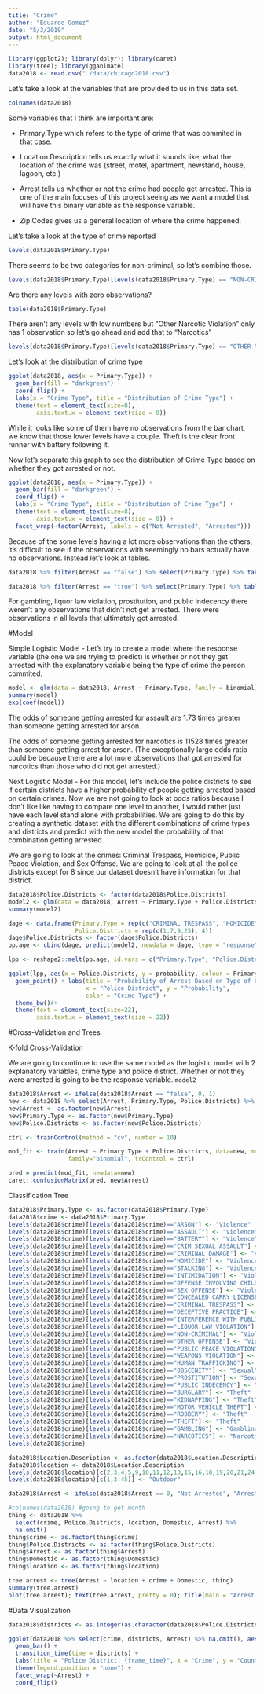 ```yaml
---
title: "Crime"
author: "Eduardo Gomez"
date: "5/3/2019"
output: html_document
---
```


```r
library(ggplot2); library(dplyr); library(caret)
library(tree); library(gganimate)
data2018 <- read.csv("./data/chicago2018.csv")
```

Let's take a look at the variables that are provided to us in this data set. 

```r
colnames(data2018)
```

Some variables that I think are important are:

- Primary.Type which refers to the type of crime that was commited in that case. 

- Location.Description tells us exactly what it sounds like, what the location of the crime was (street, motel, apartment, newstand, house, lagoon, etc.)

- Arrest tells us whether or not the crime had people get arrested. This is one of the main focuses of this project seeing as we want a model that will have this binary variable as the response variable.

- Zip.Codes gives us a general location of where the crime happened.

Let's take a look at the type of crime reported

```r
levels(data2018$Primary.Type)
```

There seems to be two categories for non-criminal, so let's combine those.

```r
levels(data2018$Primary.Type)[levels(data2018$Primary.Type) == "NON-CRIMINAL (SUBJECT SPECIFIED)"] <- "NON-CRIMINAL"
```

Are there any levels with zero observations?

```r
table(data2018$Primary.Type)
```

There aren't any levels with low numbers but "Other Narcotic Violation" only has 1 observation so let's go ahead and add that to "Narcotics"

```r
levels(data2018$Primary.Type)[levels(data2018$Primary.Type) == "OTHER NARCOTIC VIOLATION"] <- "NARCOTICS"
```

Let's look at the distribution of crime type

```r
ggplot(data2018, aes(x = Primary.Type)) + 
  geom_bar(fill = "darkgreen") + 
  coord_flip() + 
  labs(x = "Crime Type", title = "Distribution of Crime Type") +
  theme(text = element_text(size=8),
        axis.text.x = element_text(size = 8)) 
```

While it looks like some of them have no observations from the bar chart, we know that those lower levels have a couple. Theft is the clear front runner with battery following it.

Now let's separate this graph to see the distribution of Crime Type based on whether they got arrested or not.

```r
ggplot(data2018, aes(x = Primary.Type)) + 
  geom_bar(fill = "darkgreen") + 
  coord_flip() + 
  labs(x = "Crime Type", title = "Distribution of Crime Type") +
  theme(text = element_text(size=8),
        axis.text.x = element_text(size = 8)) +
  facet_wrap(~factor(Arrest, labels = c("Not Arrested", "Arrested")))
```

Because of the some levels having a lot more observations than the others, it's difficult to see if the observations with seemingly no bars actually have no observations. Instead let's look at tables.

```r
data2018 %>% filter(Arrest == "false") %>% select(Primary.Type) %>% table()
```

```r
data2018 %>% filter(Arrest == "true") %>% select(Primary.Type) %>% table()
```

For gambling, liquor law violation, prostitution, and public indecency there weren't any observations that didn't not get arrested. There were observations in all levels that ultimately got arrested. 

#Model

Simple Logistic Model - Let's try to create a model where the response variable (the one we are trying to predict) is whether or not they get arrested with the explanatory variable being the type of crime the person commited.

```r
model <- glm(data = data2018, Arrest ~ Primary.Type, family = binomial)
summary(model)
exp(coef(model))
```

The odds of someone getting arrested for assault are 1.73 times greater than someone getting arrested for arson.

The odds of someone getting arrested for narcotics is 11528 times greater than someone getting arrest for arson. (The exceptionally large odds ratio could be because there are a lot more observations that got arrested for narcotics than those who did not get arrested.)

Next Logistic Model - For this model, let's include the police districts to see if certain districts have a higher probability of people getting arrested based on certain crimes. Now we are not going to look at odds ratios because I don't like like having to compare one level to another, I would rather just have each level stand alone with probabilities. We are going to do this by creating a synthetic dataset with the different combinations of crime types and districts and predict with the new model the probability of that combination getting arrested. 

We are going to look at the crimes: Criminal Trespass, Homicide, Public Peace Violation, and Sex Offense. We are going to look at all the police districts except for 8 since our dataset doesn't have information for that district.

```r
data2018$Police.Districts <- factor(data2018$Police.Districts)
model2 <- glm(data = data2018, Arrest ~ Primary.Type + Police.Districts, family = binomial)
summary(model2)

dage <- data.frame(Primary.Type = rep(c("CRIMINAL TRESPASS", "HOMICIDE", "PUBLIC PEACE VIOLATION", "SEX OFFENSE"), each = 24),
                   Police.Districts = rep(c(1:7,9:25), 4))
dage$Police.Districts <- factor(dage$Police.Districts)
pp.age <- cbind(dage, predict(model2, newdata = dage, type = "response"))

lpp <- reshape2::melt(pp.age, id.vars = c("Primary.Type", "Police.Districts"), value.name = "probability")

ggplot(lpp, aes(x = Police.Districts, y = probability, colour = Primary.Type)) + 
  geom_point() + labs(title = "Probability of Arrest Based on Type of Crime", 
                      x = "Police District", y = "Probability",
                      color = "Crime Type") +
  theme_bw()#+
  theme(text = element_text(size=22),
        axis.text.x = element_text(size = 22)) 
```

#Cross-Validation and Trees

K-fold Cross-Validation

We are going to continue to use the same model as the logistic model with 2 explanatory variables, crime type and police district. Whether or not they were arrested is going to be the response variable. `model2`

```r
data2018$Arrest <- ifelse(data2018$Arrest == "false", 0, 1)
new <- data2018 %>% select(Arrest, Primary.Type, Police.Districts) %>% na.omit
new$Arrest <- as.factor(new$Arrest)
new$Primary.Type <- as.factor(new$Primary.Type)
new$Police.Districts <- as.factor(new$Police.Districts)
```

```r
ctrl <- trainControl(method = "cv", number = 10)

mod_fit <- train(Arrest ~ Primary.Type + Police.Districts, data=new, method="glm",
                 family="binomial", trControl = ctrl)

pred = predict(mod_fit, newdata=new)
caret::confusionMatrix(pred, new$Arrest)
```

Classification Tree 
```r
data2018$Primary.Type <- as.factor(data2018$Primary.Type)
data2018$crime <- data2018$Primary.Type
levels(data2018$crime)[levels(data2018$crime)=="ARSON"] <- "Violence"
levels(data2018$crime)[levels(data2018$crime)=="ASSAULT"] <- "Violence"
levels(data2018$crime)[levels(data2018$crime)=="BATTERY"] <- "Violence"
levels(data2018$crime)[levels(data2018$crime)=="CRIM SEXUAL ASSAULT"] <- "Violence"
levels(data2018$crime)[levels(data2018$crime)=="CRIMINAL DAMAGE"] <- "Violence"
levels(data2018$crime)[levels(data2018$crime)=="HOMICIDE"] <- "Violence"
levels(data2018$crime)[levels(data2018$crime)=="STALKING"] <- "Violence"
levels(data2018$crime)[levels(data2018$crime)=="INTIMIDATION"] <- "Violence"
levels(data2018$crime)[levels(data2018$crime)=="OFFENSE INVOLVING CHILDREN"] <- "Violence"
levels(data2018$crime)[levels(data2018$crime)=="SEX OFFENSE"] <- "Violence"
levels(data2018$crime)[levels(data2018$crime)=="CONCEALED CARRY LICENSE VIOLATION"] <- "Violation"
levels(data2018$crime)[levels(data2018$crime)=="CRIMINAL TRESPASS"] <- "Violation"
levels(data2018$crime)[levels(data2018$crime)=="DECEPTIVE PRACTICE"] <- "Violation"
levels(data2018$crime)[levels(data2018$crime)=="INTERFERENCE WITH PUBLIC OFFICER"] <- "Violation"
levels(data2018$crime)[levels(data2018$crime)=="LIQUOR LAW VIOLATION"] <- "Violation"
levels(data2018$crime)[levels(data2018$crime)=="NON-CRIMINAL"] <- "Violation"
levels(data2018$crime)[levels(data2018$crime)=="OTHER OFFENSE"] <- "Violation"
levels(data2018$crime)[levels(data2018$crime)=="PUBLIC PEACE VIOLATION"] <- "Violation"
levels(data2018$crime)[levels(data2018$crime)=="WEAPONS VIOLATION"] <- "Violation"
levels(data2018$crime)[levels(data2018$crime)=="HUMAN TRAFFICKING"] <- "Sexual"
levels(data2018$crime)[levels(data2018$crime)=="OBSCENITY"] <- "Sexual"
levels(data2018$crime)[levels(data2018$crime)=="PROSTITUTION"] <- "Sexual"
levels(data2018$crime)[levels(data2018$crime)=="PUBLIC INDECENCY"] <- "Sexual"
levels(data2018$crime)[levels(data2018$crime)=="BURGLARY"] <- "Theft"
levels(data2018$crime)[levels(data2018$crime)=="KIDNAPPING"] <- "Theft"
levels(data2018$crime)[levels(data2018$crime)=="MOTOR VEHICLE THEFT"] <- "Theft"
levels(data2018$crime)[levels(data2018$crime)=="ROBBERY"] <- "Theft"
levels(data2018$crime)[levels(data2018$crime)=="THEFT"] <- "Theft"
levels(data2018$crime)[levels(data2018$crime)=="GAMBLING"] <- "Gambling"
levels(data2018$crime)[levels(data2018$crime)=="NARCOTICS"] <- "Narcotics"
levels(data2018$crime)
```

```r
data2018$Location.Description <- as.factor(data2018$Location.Description)
data2018$location <- data2018$Location.Description
levels(data2018$location)[c(2,3,4,5,9,10,11,12,13,15,16,18,19,20,21,24,25,26,27,28,30,32,34,35,39,40,41,43,44,46,47,48,50,53,55,56,57,58,61,62,63,64,65,68,69,70,72,73,74,75,77,78,79,80,81,82,83,84,86,87,88,89,91,92,93,94,95,99,101,103,103,105,107,108,110,111,113,116,117,118,120,121,124,125,126,128,129,130,131,133)] <- "Indoor"
levels(data2018$location)[c(1,3:45)] <- "Outdoor"
```

```r
data2018$Arrest <- ifelse(data2018$Arrest == 0, "Not Arrested", "Arrested")
```

```r
#colnames(data2018) #going to get month
thing <- data2018 %>% 
  select(crime, Police.Districts, location, Domestic, Arrest) %>% 
  na.omit()
thing$crime <- as.factor(thing$crime)
thing$Police.Districts <- as.factor(thing$Police.Districts)
thing$Arrest <- as.factor(thing$Arrest)
thing$Domestic <- as.factor(thing$Domestic)
thing$location <- as.factor(thing$location)

tree.arrest <- tree(Arrest ~ location + crime + Domestic, thing)
summary(tree.arrest)
plot(tree.arrest); text(tree.arrest, pretty = 0); title(main = "Arrest Classification Tree")
```

#Data Visualization

```r
data2018$districts <- as.integer(as.character(data2018$Police.Districts))

ggplot(data2018 %>% select(crime, districts, Arrest) %>% na.omit(), aes(x = crime, fill = crime)) +
  geom_bar() + 
  transition_time(time = districts) +
  labs(title = "Police District: {frame_time}", x = "Crime", y = "Count") + 
  theme(legend.position = "none") +
  facet_wrap(~Arrest) +
  coord_flip()
```

